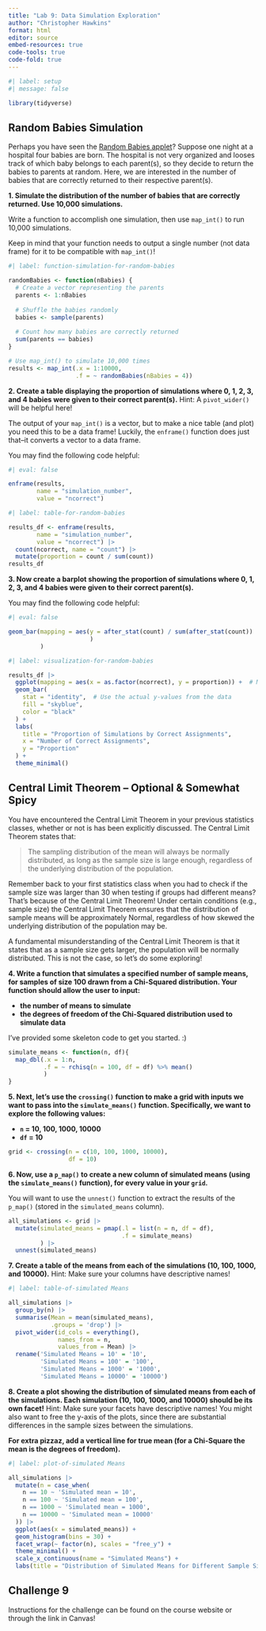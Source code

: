 ```yaml
---
title: "Lab 9: Data Simulation Exploration"
author: "Christopher Hawkins"
format: html
editor: source
embed-resources: true
code-tools: true
code-fold: true
---
```


```r
#| label: setup
#| message: false

library(tidyverse)

```

## Random Babies Simulation

Perhaps you have seen the [Random Babies applet](https://www.rossmanchance.com/applets/2021/randombabies/RandomBabies.html)? 
Suppose one night at a hospital four babies are born. The hospital is not very
organized and looses track of which baby belongs to each parent(s), so they 
decide to return the babies to parents at random. Here, we are interested in the
number of babies that are correctly returned to their respective parent(s).

**1. Simulate the distribution of the number of babies that are correctly returned. Use 10,000 simulations.**

::: callout-tip
Write a function to accomplish one simulation, then use `map_int()` to run
10,000 simulations. 

Keep in mind that your function needs to output a single number (not data frame) 
for it to be compatible with `map_int()`!
:::

```r
#| label: function-simulation-for-random-babies

randomBabies <- function(nBabies) {
  # Create a vector representing the parents
  parents <- 1:nBabies
  
  # Shuffle the babies randomly
  babies <- sample(parents)
  
  # Count how many babies are correctly returned
  sum(parents == babies)
}

# Use map_int() to simulate 10,000 times
results <- map_int(.x = 1:10000,
                   .f = ~ randomBabies(nBabies = 4))
```

**2. Create a table displaying the proportion of simulations where 0, 1, 2, 3, and 4 babies were given to their correct parent(s).** Hint: A `pivot_wider()` will be helpful here!

::: callout-tip
The output of your `map_int()` is a vector, but to make a nice table (and plot) 
you need this to be a data frame! Luckily, the `enframe()` function does just 
that--it converts a vector to a data frame. 

You may find the following code helpful:

```r
#| eval: false

enframe(results, 
        name = "simulation_number", 
        value = "ncorrect")
```
:::

```r
#| label: table-for-random-babies

results_df <- enframe(results, 
        name = "simulation_number", 
        value = "ncorrect") |>
  count(ncorrect, name = "count") |>
  mutate(proportion = count / sum(count))
results_df
```

**3. Now create a barplot showing the proportion of simulations where 0, 1, 2, 3, and 4 babies were given to their correct parent(s).** 

::: callout-tip
You may find the following code helpful:

```r
#| eval: false

geom_bar(mapping = aes(y = after_stat(count) / sum(after_stat(count))
                       )
         )
```
:::

```r
#| label: visualization-for-random-babies

results_df |> 
  ggplot(mapping = aes(x = as.factor(ncorrect), y = proportion)) +  # Map precomputed proportions
  geom_bar(
    stat = "identity",  # Use the actual y-values from the data
    fill = "skyblue",
    color = "black"
  ) +
  labs(
    title = "Proportion of Simulations by Correct Assignments",
    x = "Number of Correct Assignments",
    y = "Proportion"
  ) +
  theme_minimal()
```

## Central Limit Theorem -- Optional & Somewhat Spicy

You have encountered the Central Limit Theorem in your previous statistics 
classes, whether or not is has been explicitly discussed. The Central Limit 
Theorem states that: 

> The sampling distribution of the mean will always be normally distributed, as
> long as the sample size is large enough, regardless of the underlying 
> distribution of the population. 

Remember back to your first statistics class when you had to check if the 
sample size was larger than 30 when testing if groups had different means? 
That's because of the Central Limit Theorem! Under certain conditions 
(e.g., sample size) the Central Limit Theorem ensures that the distribution 
of sample means will be approximately Normal, regardless of how skewed the 
underlying distribution of the population may be. 

A fundamental misunderstanding of the Central Limit Theorem is that it states 
that as a sample size gets larger, the population will be normally distributed. 
This is not the case, so let's do some exploring!  

**4. Write a function that simulates a specified number of sample means, for samples of size 100 drawn from a Chi-Squared distribution. Your function should allow the user to input:**

- **the number of means to simulate**
- **the degrees of freedom of the Chi-Squared distribution used to simulate data** 

I've provided some skeleton code to get you started. :) 

```r
simulate_means <- function(n, df){
  map_dbl(.x = 1:n, 
          .f = ~ rchisq(n = 100, df = df) %>% mean()
          )
}
```

**5. Next, let's use the `crossing()` function to make a grid with inputs we want to pass into the `simulate_means()` function. Specifically, we want to explore the following values:**

-  **`n` = 10, 100, 1000, 10000**
-  **`df` = 10**

```r
grid <- crossing(n = c(10, 100, 1000, 10000), 
                 df = 10)
```

**6. Now, use a `p_map()` to create a new column of simulated means (using the `simulate_means()` function), for every value in your `grid`.**

::: {.callout-tip}
You will want to use the `unnest()` function to extract the results of the
`p_map()` (stored in the `simulated_means` column). 
:::

```r
all_simulations <- grid |> 
  mutate(simulated_means = pmap(.l = list(n = n, df = df), 
                                .f = simulate_means)
         ) |> 
  unnest(simulated_means) 

```

**7. Create a table of the means from each of the simulations (10, 100, 1000, and 10000).** 
Hint: Make sure your columns have descriptive names!

```r
#| label: table-of-simulated Means

all_simulations |>
  group_by(n) |>
  summarise(Mean = mean(simulated_means),
            .groups = 'drop') |>
  pivot_wider(id_cols = everything(),
              names_from = n,
              values_from = Mean) |>
  rename('Simulated Means = 10' = '10',
         'Simulated Means = 100' = '100',
         'Simulated Means = 1000' = '1000',
         'Simulated Means = 10000' = '10000')
```

**8. Create a plot showing the distribution of simulated means from each of the simulations. Each simulation (10, 100, 1000, and 10000) should be its own facet!**
Hint: Make sure your facets have descriptive names! You might also want to free
the y-axis of the plots, since there are substantial differences in the sample
sizes between the simulations. 

**For extra pizzaz, add a vertical line for true mean (for a Chi-Square the mean is the degrees of freedom).**

```r
#| label: plot-of-simulated Means

all_simulations |>
  mutate(n = case_when(
    n == 10 ~ 'Simulated mean = 10',
    n == 100 ~ 'Simulated mean = 100',
    n == 1000 ~ 'Simulated mean = 1000',
    n == 10000 ~ 'Simulated mean = 10000'
  )) |>
  ggplot(aes(x = simulated_means)) +
  geom_histogram(bins = 30) +
  facet_wrap(~ factor(n), scales = "free_y") +
  theme_minimal() +
  scale_x_continuous(name = "Simulated Means") +
  labs(title = "Distribution of Simulated Means for Different Sample Sizes")
```

## Challenge 9

Instructions for the challenge can be found on the course website or through 
the link in Canvas! 

